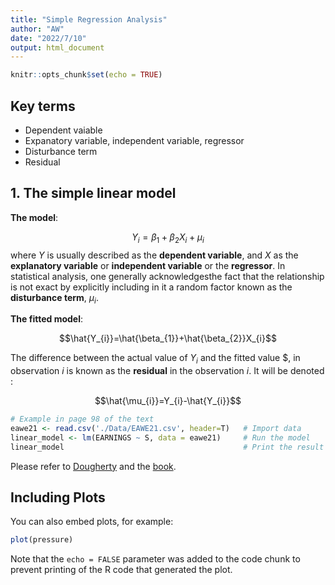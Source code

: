 ```yaml
---
title: "Simple Regression Analysis"
author: "AW"
date: "2022/7/10"
output: html_document
---
```


```r
knitr::opts_chunk$set(echo = TRUE)
```

## Key terms

* Dependent vaiable
* Expanatory variable, independent variable, regressor
* Disturbance term
* Residual


## 1. The simple linear model

**The model**:

$$Y_{i}=\beta_{1}+\beta_{2}X_{i}+\mu_{i}$$
where $Y$ is usually described as the **dependent variable**, and $X$ as the **explanatory variable** or **independent variable** or the **regressor**. In statistical analysis, one generally acknowledgesthe fact that the relationship is not exact by explicitly including in it a random factor known as the **disturbance term**, $\mu_{i}$.

**The fitted model**:

$$\hat{Y_{i}}=\hat{\beta_{1}}+\hat{\beta_{2}}X_{i}$$

The difference between the actual value of $Y_{i}$ and the fitted value $\hat{Y_{i}}, in observation $i$ is known as the **residual** in the observation $i$. It will be denoted \hat{\mu_{i}}:

$$\hat{\mu_{i}}=Y_{i}-\hat{Y_{i}}$$




```r
# Example in page 98 of the text
eawe21 <- read.csv('./Data/EAWE21.csv', header=T)   # Import data
linear_model <- lm(EARNINGS ~ S, data = eawe21)     # Run the model
linear_model                                        # Print the result
```


Please refer to [Dougherty][Dougherty] and the [book][book].

## Including Plots

You can also embed plots, for example:

```r
plot(pressure)
```

Note that the `echo = FALSE` parameter was added to the code chunk to prevent printing of the R code that generated the plot.

[Dougherty]: https://www.econometrics-with-r.org/index.html
[book]: D:/OneDrive/Bookshelf/Introduction to Econometrics_Dougherty_5th Ed
